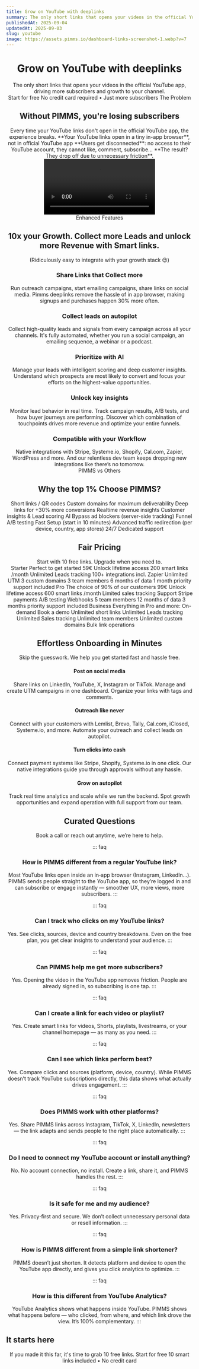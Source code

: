 ```yaml
---
title: Grow on YouTube with deeplinks
summary: The only short links that opens your videos in the official YouTube app, driving more subscribers and growth to your channel.
publishedAt: 2025-09-04
updatedAt: 2025-09-03
slug: youtube
image: https://assets.pimms.io/dashboard-links-screenshot-1.webp?v=7
---
```


<Header />

<Slide size="xs" noPadding noOverflow>
  <Avatars />
  <Hero>
    <H1>Grow on YouTube with <Primary>deeplinks</Primary></H1>
    <Summary>The only short links that opens your videos in the official YouTube app, driving more subscribers and growth to your channel.</Summary>
  </Hero>
  <Centered>
    <CtaButton><SwapRotate>Start for free</SwapRotate></CtaButton>
    <CtaBottomText>No credit card required • Just more subscribers</CtaBottomText>
  </Centered>
  <VideoSlide src="https://player.vimeo.com/video/1069612678?badge=0&playsinline=0" cover="https://assets.pimms.io/video-pimms-intro-en-preview.mp4?v=3" />
</Slide>

<Slide variant="secondary" id="problem">
  <Centered>
    <Label variant="problem">The Problem</Label>
    <H2>Without PIMMS, you're losing <Primary>subscribers</Primary></H2>
  </Centered>
  
  <Section variant="card">
    <TwoColumns ratio="2-1">
      <Column span={2} order="text">
        <WithoutPimms />
        <Text size="lg">Every time your YouTube links don't open in the official YouTube app, the experience breaks.</Text>
        <List>
          <Item variant="problem">**Your YouTube links open in a tiny in-app browser**, not in official YouTube app</Item>
          <Item variant="problem">**Users get disconnected**: no access to their YouTube account, they cannot like, comment, subscribe...</Item>
          <Item variant="problem">**The result? They drop off due to unnecessary friction**.</Item>
        </List>
      </Column>
      <Column span={1} order="visual">
        <Video src="https://assets.pimms.io/too-many-step-paypal.mp4" />
      </Column>
    </TwoColumns>
  </Section>
</Slide>

<Slide id="features">
  <BlurFade direction="up" inView>
    <Centered>
      <Label variant="default">Enhanced Features</Label>
      <H2>10x your <TitleIcon variant="h2" icon="growth" /> <Primary>Growth</Primary>. Collect more Leads and unlock more Revenue with Smart links.</H2>
      <Text size="lg">(Ridiculously easy to integrate with your growth stack 😉)</Text>
    </Centered>
  </BlurFade>

  <Section margin="sm">
    <TwoColumns ratio="1-1" variant="card" background="subtle">
      <Column span={1} order="text">
        <BlurFade direction="left" delay={0.2} inView>
          <H3>Share Links that <TextHighlight color="green">Collect more</TextHighlight></H3>
          <Text>Run outreach campaigns, start emailing campaigns, share links on social media.</Text>
          <Text>Pimms deeplinks remove the hassle of in app browser, making signups and <Stronger className="text-vibrant-green">purchases happen 30% more often</Stronger>.</Text>
        </BlurFade>
      </Column>
      <Column span={1} order="visual">
        <BlurFade direction="right" inView>
          <ConversionFlipCard />
        </BlurFade>
      </Column>
    </TwoColumns>
  </Section>

  <Section margin="sm">
    <TwoColumns ratio="1-1" variant="card" background="subtle" noPadding>
      <Column span={1} order="text">
        <BlurFade direction="left" inView>
          <div className="pt-12 md:py-12">
            <H3>Collect leads on <TextHighlight color="blue">autopilot</TextHighlight></H3>
            <Text>Collect high-quality leads and signals from every campaign <Stronger className="text-vibrant-blue">across all your channels</Stronger>.</Text>
            <Text>It's fully automated, whether you run a social campaign, an emailing sequence, a webinar or a podcast.</Text>
          </div>
        </BlurFade>
      </Column>
      <Column span={1} order="visual" noPadding position="start">
        <BlurFade direction="right" delay={0.2} inView>
          <AvatarFunnel />
        </BlurFade>
      </Column>
    </TwoColumns>
  </Section>

  <Section margin="sm">
    <TwoColumns ratio="1-1" variant="card" background="subtle">
      <Column span={1} order="text">
        <BlurFade direction="left" inView>
          <H3>Prioritize with <TextHighlight color="orange">AI</TextHighlight></H3>
          <Text>Manage your leads with intelligent scoring and deep customer insights.</Text>
          <Text>Understand which prospects are most likely to convert and focus your efforts <Stronger className="text-vibrant-orange">on the highest-value opportunities</Stronger>.</Text>
        </BlurFade>
      </Column>
      <Column span={1} order="visual">
        <BlurFade direction="right" delay={0.2} inView>
          <LeadScoringAnimatedList />
        </BlurFade>
      </Column>
    </TwoColumns>
  </Section>

  <Section margin="sm">
    <TwoColumns ratio="1-1" variant="card" background="subtle">
      <Column span={1} order="text">
        <BlurFade direction="left" inView>
          <H3>Unlock <TextHighlight color="green">key insights</TextHighlight></H3>
          <Text>Monitor lead behavior in real time. Track campaign results, A/B tests, and how buyer journeys are performing.</Text>
          <Text>Discover which combination of touchpoints drives more revenue <Stronger className="text-vibrant-green">and optimize your entire funnels</Stronger>.</Text>
        </BlurFade>
      </Column>
      <Column span={1} order="visual">
        <BlurFade direction="right" delay={0.2} inView>
          <AnalyticsDemo />
        </BlurFade>
      </Column>
    </TwoColumns>
  </Section>

  <Section margin="sm">
    <TwoColumns ratio="1-1" variant="card" background="subtle">
      <Column span={1} order="text">
        <BlurFade direction="left" inView>
          <H3>Compatible with your <TextHighlight color="blue">Workflow</TextHighlight></H3>
          <Text>Native integrations with Stripe, Systeme.io, Shopify, Cal.com, Zapier, WordPress and more.</Text>
          <Text>And our relentless dev team keeps dropping new integrations like there’s no tomorrow.</Text>
        </BlurFade>
      </Column>
      <Column span={1} order="visual">
        <BlurFade direction="right" inView>
          <IntegrationsGrid />
        </BlurFade>
      </Column>
    </TwoColumns>
  </Section>
</Slide>

<Slide id="why-pimms">
  <BlurFade direction="up" inView>
    <Centered>
      <Label variant="default">PIMMS vs Others</Label>
      <H2>Why the <TitleIcon variant="h2" icon="why" /> <Primary>top 1%</Primary> Choose PIMMS?</H2>
    </Centered>
  </BlurFade>

  <Section>
    <ComparisonContainer>
      <ComparisonHeader />
      <ComparisonRow others={true} pimms={true}>Short links / QR codes</ComparisonRow>
      <ComparisonRow others={true} pimms={true}>Custom domains for maximum deliverability</ComparisonRow>
      <ComparisonRow others={false} pimms={true}>Deep links for +30% more conversions</ComparisonRow>
      <ComparisonRow others={false} pimms={true}>Realtime revenue insights</ComparisonRow>
      <ComparisonRow others={false} pimms={true}>Customer insights & Lead scoring AI</ComparisonRow>
      <ComparisonRow others={false} pimms={true}>Bypass ad blockers (server-side tracking)</ComparisonRow>
      <ComparisonRow others={false} pimms={true}>Funnel A/B testing</ComparisonRow>
      <ComparisonRow others={false} pimms={true}>Fast Setup (start in 10 minutes)</ComparisonRow>
      <ComparisonRow others={false} pimms={true}>Advanced traffic redirection (per device, country, app stores)</ComparisonRow>
      <ComparisonRow others={false} pimms={true}>24/7 Dedicated support</ComparisonRow>
    </ComparisonContainer>
  </Section>
</Slide>

<Slide variant="secondary" id="pricing">
  <BlurFade direction="up" inView>
    <Centered>
      <H2>Fair <TitleIcon variant="h2" icon="pricing" /> <Primary>Pricing</Primary></H2>
      <Text size="lg">Start with 10 free links. Upgrade when you need to.</Text>
    </Centered>
  </BlurFade>
  
  <Section>
    <TwoColumns ratio="1-1-1">
      <Column span={1}>
        <BlurFade direction="left" delay={0.1} inView>
          <PricingCard variant="starter">
            <PricingHeader>
              <PricingTitleGroup>
                <PricingTitle variant="starter">Starter</PricingTitle>
                <PricingSubtitle variant="starter">Perfect to get started</PricingSubtitle>
              </PricingTitleGroup>
              <PricingPrice variant="starter">59€</PricingPrice>
              <PricingCta href="/api/pay?id=5kAeWJ8Q2f0O1e8dQS" variant="starter"><SwapRotate>Unlock lifetime access</SwapRotate></PricingCta>
            </PricingHeader>
            <PricingFeatures title="Everything in Free, plus:" variant="starter">
              <PricingFeature variant="starter">200 smart links /month</PricingFeature>
              <PricingFeature variant="starter">Unlimited Leads tracking</PricingFeature>
              <PricingFeature variant="starter">100+ integrations incl. Zapier</PricingFeature>
              <PricingFeature variant="starter">Unlimited UTM</PricingFeature>
              <PricingFeature variant="starter">3 custom domains</PricingFeature>
              <PricingFeature variant="starter">3 team members</PricingFeature>
              <PricingFeature variant="starter">6 months of data</PricingFeature>
              <PricingFeature variant="starter">1 month priority support included</PricingFeature>
            </PricingFeatures>
          </PricingCard>
        </BlurFade>
      </Column>
      <Column span={1}>
        <BlurFade direction="up" delay={0.2} inView>
          <PricingCard variant="pro">
            <PricingHeader>
              <PricingTitleGroup>
                <PricingTitle variant="pro">Pro</PricingTitle>
                <PricingSubtitle variant="pro">The choice of 90% of our customers</PricingSubtitle>
              </PricingTitleGroup>
              <PricingPrice variant="pro">99€</PricingPrice>
              <PricingCta href="/api/pay?id=9B66oG2VvcYq3STaGmc7u07" variant="pro"><SwapRotate>Unlock lifetime access</SwapRotate></PricingCta>
            </PricingHeader>
            <PricingFeatures title="Everything in Starter, plus:" variant="pro">
              <PricingFeature variant="pro">600 smart links /month</PricingFeature>
              <PricingFeature variant="pro">Limited sales tracking</PricingFeature>
              <PricingFeature variant="pro">Support Stripe payments</PricingFeature>
              <PricingFeature variant="pro">A/B testing</PricingFeature>
              <PricingFeature variant="pro">Webhooks</PricingFeature>
              <PricingFeature variant="pro">5 team members</PricingFeature>
              <PricingFeature variant="pro">12 months of data</PricingFeature>
              <PricingFeature variant="pro">3 months priority support included</PricingFeature>
            </PricingFeatures>
          </PricingCard>
        </BlurFade>
      </Column>
      <Column span={1}>
        <BlurFade direction="right" delay={0.3} inView>
          <PricingCard variant="business">
            <PricingHeader>
              <PricingTitleGroup className="lg:min-h-[144px] xl:min-h-[101px]">
                <PricingTitle variant="business">Business</PricingTitle>
                <PricingSubtitle variant="business">Everything in Pro and more:</PricingSubtitle>
              </PricingTitleGroup>
              <PricingPrice variant="business">On-demand</PricingPrice>
              <PricingCta variant="business"><SwapRotate>Book a demo</SwapRotate></PricingCta>
            </PricingHeader>
            <PricingFeatures title="Everything in Pro and more:" variant="business">
              <PricingFeature variant="business">Unlimited short links</PricingFeature>
              <PricingFeature variant="business">Unlimited Leads tracking</PricingFeature>
              <PricingFeature variant="business">Unlimited Sales tracking</PricingFeature>
              <PricingFeature variant="business">Unlimited team members</PricingFeature>
              <PricingFeature variant="business">Unlimited custom domains</PricingFeature>
              <PricingFeature variant="business">Bulk link operations</PricingFeature>
            </PricingFeatures>
          </PricingCard>
        </BlurFade>
      </Column>
    </TwoColumns>
  </Section>
</Slide>

<Slide id="onboarding">
  <BlurFade direction="up" inView>
    <Centered>
      <H2>Effortless Onboarding in <TitleIcon variant="h2" icon="minutes" /> <Primary>Minutes</Primary></H2>
      <Text size="lg">Skip the guesswork. We help you get started fast and hassle free.</Text>
    </Centered>
  </BlurFade>

  <Section variant="card" background="grid">
    <List layout="horizontal">
      <BlurFade direction="up" delay={0.1} inView>
        <FeatureCard variant="fancy">
          <IconBox icon="share" />
          <H4>Post on social media</H4>
          <Text>Share links on LinkedIn, YouTube, X, Instagram or TikTok. Manage and create UTM campaigns in one dashboard. Organize your links with tags and comments.</Text>
        </FeatureCard>
      </BlurFade>
      <BlurFade direction="up" delay={0.2} inView>
        <FeatureCard variant="fancy">
          <IconBox icon="target" />
          <H4>Outreach like never</H4>
          <Text>Connect with your customers with Lemlist, Brevo, Tally, Cal.com, iClosed, Systeme.io, and more. Automate your outreach and collect leads on autopilot.</Text>
        </FeatureCard>
      </BlurFade>
      <BlurFade direction="up" delay={0.3} inView>
        <FeatureCard variant="fancy">
          <IconBox icon="cash" />
          <H4>Turn clicks into cash</H4>
          <Text>Connect payment systems like Stripe, Shopify, Systeme.io in one click. Our native integrations guide you through approvals without any hassle.</Text>
        </FeatureCard>
      </BlurFade>
      <BlurFade direction="up" delay={0.3} inView>
        <FeatureCard variant="fancy">
          <IconBox icon="arrowUp" />
          <H4>Grow on autopilot</H4>
          <Text>Track real time analytics and scale while we run the backend. Spot growth opportunities and expand operation with full support from our team.</Text>
        </FeatureCard>
      </BlurFade>
    </List>
  </Section>
</Slide>

<Slide>
  <BlurFade direction="up" inView>
    <Centered>
      <H2>Curated <TitleIcon variant="h2" icon="questions" /> <Primary>Questions</Primary></H2>
      <Text size="lg">Book a call or reach out anytime, we’re here to help.</Text>
    </Centered>
  </BlurFade>
  
  <Section>
 
::: faq
### How is PIMMS different from a regular YouTube link?
Most YouTube links open inside an in‑app browser (Instagram, LinkedIn…). PIMMS sends people straight to the YouTube app, so they’re logged in and can subscribe or engage instantly — smoother UX, more views, more subscribers.
:::

::: faq
### Can I track who clicks on my YouTube links?
Yes. See clicks, sources, device and country breakdowns. Even on the free plan, you get clear insights to understand your audience.
:::

::: faq
### Can PIMMS help me get more subscribers?
Yes. Opening the video in the YouTube app removes friction. People are already signed in, so subscribing is one tap.
:::

::: faq
### Can I create a link for each video or playlist?
Yes. Create smart links for videos, Shorts, playlists, livestreams, or your channel homepage — as many as you need.
:::

::: faq
### Can I see which links perform best?
Yes. Compare clicks and sources (platform, device, country). While PIMMS doesn’t track YouTube subscriptions directly, this data shows what actually drives engagement.
:::

::: faq
### Does PIMMS work with other platforms?
Yes. Share PIMMS links across Instagram, TikTok, X, LinkedIn, newsletters — the link adapts and sends people to the right place automatically.
:::

::: faq
### Do I need to connect my YouTube account or install anything?
No. No account connection, no install. Create a link, share it, and PIMMS handles the rest.
:::

::: faq
### Is it safe for me and my audience?
Yes. Privacy‑first and secure. We don’t collect unnecessary personal data or resell information.
:::

::: faq
### How is PIMMS different from a simple link shortener?
PIMMS doesn’t just shorten. It detects platform and device to open the YouTube app directly, and gives you click analytics to optimize.
:::

::: faq
### How is this different from YouTube Analytics?
YouTube Analytics shows what happens inside YouTube. PIMMS shows what happens before — who clicked, from where, and which link drove the view. It’s 100% complementary.
:::

  </Section>
</Slide>

<Slide variant="secondary" size="sm" spacing="bottom" noPadding>
  <BlurFade direction="up" inView>
    <LogosCircle />
  </BlurFade>
</Slide>

<Slide variant="primary" id="free">
  <Section variant="branded">
    <TwoColumns ratio="1-1">
      <Column span={1} order="text">
        <BlurFade direction="left" inView>
          <H2 align="left" variant="white">It starts here</H2>
          <Text size="lg" variant="white" className="text-balance">If you made it this far, it's time to grab 10 free links.</Text>
          <CtaButton variant="inverse"><SwapRotate>Start for free</SwapRotate></CtaButton>
          <CtaBottomText variant="white">10 smart links included • No credit card</CtaBottomText>
        </BlurFade>
      </Column>
      <Column span={1} order="text">
        <BlurFade direction="right" delay={0.2} inView>
          <BouncingImages />
        </BlurFade>
      </Column>
    </TwoColumns>
  </Section>
</Slide>

<Footer /> 